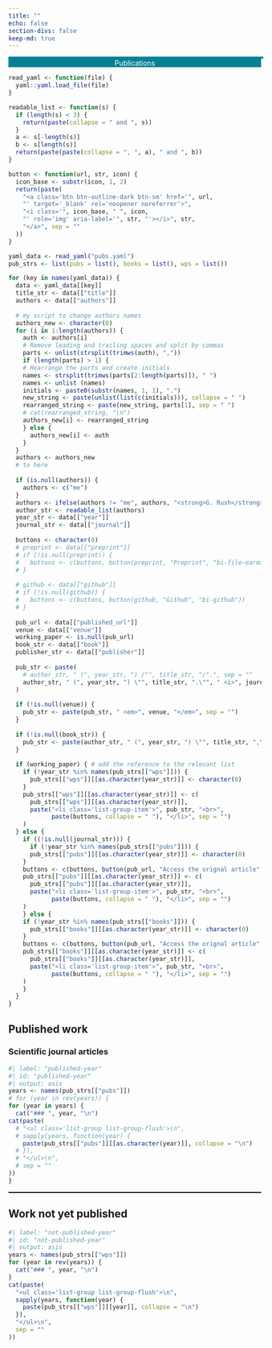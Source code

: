---
title: ""
echo: false
section-divs: false
keep-md: true
---

```{=html} 
<!-- Slideshow container -->
<div class="slideshow-container">

  <!-- Full-width images with number and caption text -->
  
  <div class="mySlides fade">
  <!-- <div class="numbertext">5 / 3</div> -->
  <img src="../img/paper.jpg" style="width:100%">
  <div class="text"></div>
  </div>
  
  <div class="mySlides fade">
  <!-- <div class="numbertext">6 / 3</div> -->
  <img src="../img/survey.jpg" style="width:100%">
  <div class="text"></div>
  </div>
  
  <div class="mySlides fade">
  <!-- <div class="numbertext">7 / 3</div> -->
  <img src="../img/lecture1.jpg" style="width:100%">
  <div class="text"></div>
  </div>
  
  <div class="mySlides fade">
  <!-- <div class="numbertext">8 / 3</div> -->
  <img src="../img/sun.jpg" style="width:100%">
  <div class="text"></div>
  </div>
  
  <div class="mySlides fade">
  <!-- <div class="numbertext">9 / 3</div> -->
  <img src="../img/os1.jpg" style="width:100%">
  <div class="text"></div>
  </div>
  
  <div class="mySlides fade">
  <!-- <div class="numbertext">1 / 3</div> -->
  <img src="../img/ythan-marsh1.jpg" style="width:100%">
  <div class="text"></div>
  </div>
  
  <div class="mySlides fade">
  <!-- <div class="numbertext">2 / 3</div> -->
  <img src="../img/lecture2.jpg" style="width:100%">
  <div class="text"></div>
  </div>
  
  <div class="mySlides fade">
  <!-- <div class="numbertext">3 / 3</div> -->
  <img src="../img/8map.jpg" style="width:100%">
  <div class="text"></div>
  </div>
  
  <div class="mySlides fade">
  <!-- <div class="numbertext">4 / 3</div> -->
  <img src="../img/plane.jpg" style="width:100%">
  <div class="text"></div>
  </div>
  
  <!-- Next and previous buttons -->
  <!-- <a class="prev" onclick="plusSlides(-1)">&#10094;</a> -->
  <!-- <a class="next" onclick="plusSlides(1)">&#10095;</a> -->
  </div>
  
  <!-- ... Rest of your header content ... -->
  
  <style>
    /* Your CSS styles for the slideshow go here */
    /* Slideshow container */
    .slideshow-container {
      width: 100%; /* Set the desired width for the container. I need this to match the image ratio, as it does now for image 2 */
      <!-- height: 100px; /* Set the desired height for the container */ -->
      overflow: hidden; /* Hide any overflowing content */
      position: relative;
      margin: auto;
      border: 2px solid #068194; /* Add a border around the container */
    }
  
    .image-container img {
    width: 100%; /* Take up the full width of the container */
      height: 100%; /* Take up the full height of the container */
      object-fit: cover; /* Maintain aspect ratio and cover entire container */
      display: block; /* Remove any extra spacing caused by inline display */
  }
  
    /* Hide the images by default */
    .mySlides {
      display: none;
    }
  
    /* Next & previous buttons */
    .prev, .next {
      cursor: pointer;
      position: absolute;
      top: 50%;
      width: auto;
      margin-top: -22px;
      padding: 16px;
      color: white;
      font-weight: bold;
      font-size: 18px;    
      transition: 0.6s ease;
      border-radius: 0 3px 3px 0;
      user-select: none;
    }
  
    /* Caption text */
    .text {
      color: #f2f2f2;
        font-size: 48px;
      padding: 8px 12px;
      position: absolute;
      bottom: 8px;
      width: 100%;
      text-align: center;
    }
  
    /* Text overlay */
    .text-overlay {
      position: absolute;
      top: 0;
      left: 0;
      width: 100%;
      height: 100%;
      display: flex;
      justify-content: center;
      align-items: center;
      color: red; /* Text color */
        z-index: 1; /* Place the text above the image */
    }
  
    /* Number text (1/3 etc) */
    .numbertext {
      color: #f2f2f2;
        font-size: 12px;
      padding: 8px 12px;
      position: absolute;
      top: 0;
    }
  
    /* Fading animation */
    .fade {
      animation-name: fade;
      animation-duration: 30s;
    }
    
    @keyframes fade {
      from {opacity: .8}
      to {opacity: 1}
    }
  </style>
  
  <script>
    // Your JavaScript code for the slideshow goes here
    let slideIndex = 0;
    showSlides();
    
    function showSlides() {
      let i;
      let slides = document.getElementsByClassName("mySlides");
      for (i = 0; i < slides.length; i++) {
        slides[i].style.display = "none";
      }
      slideIndex++;
      if (slideIndex > slides.length) {slideIndex = 1}
      slides[slideIndex-1].style.display = "block";
      setTimeout(showSlides, 5000); // Change image every 2 seconds
    }
  </script>
```

<div class="h1" style="background-color: #068194; color: white; text-align: center; margin-top: 0; ">Publications</div>

<!-- Start of the code to read and write publication list -->
```{r}
read_yaml <- function(file) {
  yaml::yaml.load_file(file)
}

readable_list <- function(s) {
  if (length(s) < 3) {
    return(paste(collapse = " and ", s))
  }
  a <- s[-length(s)]
  b <- s[length(s)]
  return(paste(paste(collapse = ", ", a), " and ", b))
}

button <- function(url, str, icon) {
  icon_base <- substr(icon, 1, 2)
  return(paste(
    "<a class='btn btn-outline-dark btn-sm' href='", url,
    "' target='_blank' rel='noopener noreferrer'>",
    "<i class='", icon_base, " ", icon,
    "' role='img' aria-label='", str, "'></i>", str,
    "</a>", sep = ""
  ))
}

yaml_data <- read_yaml("pubs.yaml")
pub_strs <- list(pubs = list(), books = list(), wps = list())

for (key in names(yaml_data)) {
  data <- yaml_data[[key]]
  title_str <- data[["title"]]
  authors <- data[["authors"]]
  
  # my script to change authors names
  authors_new <- character(0)
  for (i in 1:length(authors)) {
    auth <- authors[i]
    # Remove leading and trailing spaces and split by commas
    parts <- unlist(strsplit(trimws(auth), ","))
    if (length(parts) > 1) {
    # Rearrange the parts and create initials
    names <- strsplit(trimws(parts[2:length(parts)]), " ")
    names <- unlist (names)
    initials <- paste0(substr(names, 1, 1), ".")
    new_string <- paste(unlist(list(c(initials))), collapse = " ")
    rearranged_string <- paste(new_string, parts[1], sep = " ")
    # cat(rearranged_string, "\n")
    authors_new[i] <- rearranged_string
    } else {
      authors_new[i] <- auth
    }
  }
  authors <- authors_new
  # to here
  
  if (is.null(authors)) {
    authors <- c("me")
  }
  authors <- ifelse(authors != "me", authors, "<strong>G. Rush</strong>")
  author_str <- readable_list(authors)
  year_str <- data[["year"]]
  journal_str <- data[["journal"]]
  
  buttons <- character(0)
  # preprint <- data[["preprint"]]
  # if (!is.null(preprint)) {
  #   buttons <- c(buttons, button(preprint, "Preprint", "bi-file-earmark-pdf"))
  # }
  
  # github <- data[["github"]]
  # if (!is.null(github)) {
  #   buttons <- c(buttons, button(github, "Github", "bi-github"))
  # }
  
  pub_url <- data[["published_url"]]
  venue <- data[["venue"]]
  working_paper <- is.null(pub_url)
  book_str <- data[["book"]]
  publisher_str <- data[["publisher"]]
  
  pub_str <- paste(
    # author_str, " (", year_str, ") /"", title_str, "/".", sep = ""
    author_str, " (", year_str, ") \"", title_str, ".\"", " <i>", journal_str, ".</i>", sep = ""
  )
  
  if (!is.null(venue)) {
    pub_str <- paste(pub_str, " <em>", venue, "</em>", sep = "")
  }
  
  if (!is.null(book_str)) {
    pub_str <- paste(author_str, " (", year_str, ") \"", title_str, ",\"", " in <i>", book_str, ".</i> ", publisher_str, ".", sep = "")
  }
  
  if (working_paper) { # add the reference to the relevant list 
    if (!year_str %in% names(pub_strs[["wps"]])) {
      pub_strs[["wps"]][[as.character(year_str)]] <- character(0)
    }
    pub_strs[["wps"]][[as.character(year_str)]] <- c(
      pub_strs[["wps"]][[as.character(year_str)]],
      paste("<li class='list-group-item'>", pub_str, "<br>",
            paste(buttons, collapse = " "), "</li>", sep = "")
    )
  } else {
    if ((!is.null(journal_str))) {
      if (!year_str %in% names(pub_strs[["pubs"]])) {
      pub_strs[["pubs"]][[as.character(year_str)]] <- character(0)
    }
    buttons <- c(buttons, button(pub_url, "Access the orignal article", "ai-archive"))
    pub_strs[["pubs"]][[as.character(year_str)]] <- c(
      pub_strs[["pubs"]][[as.character(year_str)]],
      paste("<li class='list-group-item'>", pub_str, "<br>",
            paste(buttons, collapse = " "), "</li>", sep = "")
    )
    } else {
    if (!year_str %in% names(pub_strs[["books"]])) {
      pub_strs[["books"]][[as.character(year_str)]] <- character(0)
    }
    buttons <- c(buttons, button(pub_url, "Access the orignal article", "ai-archive"))
    pub_strs[["books"]][[as.character(year_str)]] <- c(
      pub_strs[["books"]][[as.character(year_str)]],
      paste("<li class='list-group-item'>", pub_str, "<br>",
            paste(buttons, collapse = " "), "</li>", sep = "")
    )
    }
  }
}
```

<!-- # Publications -->

## Published work

### Scientific journal articles

```{r}
#| label: "published-year"
#| id: "published-year"
#| output: asis
years <- names(pub_strs[["pubs"]])
# for (year in rev(years)) {
for (year in years) {
  cat("### ", year, "\n")
cat(paste(
  # "<ul class='list-group list-group-flush'>\n",
  # sapply(years, function(year) {
    paste(pub_strs[["pubs"]][[as.character(year)]], collapse = "\n")
  # }),
  # "</ul>\n",
  # sep = ""
))
}
```

<!-- ### Book chapters -->

<!-- ```{r} -->
<!-- #| label: "book-published-year" -->
<!-- #| id: "book-published-year" -->
<!-- #| output: asis -->
<!-- years <- names(pub_strs[["books"]]) -->
<!-- # for (year in rev(years)) { -->
<!-- for (year in years) { -->
<!--   cat("### ", year, "\n") -->
<!-- cat(paste( -->
<!--   # "<ul class='list-group list-group-flush'>\n", -->
<!--   # sapply(years, function(year) { -->
<!--     paste(pub_strs[["books"]][[as.character(year)]], collapse = "\n") -->
<!--   # }), -->
<!--   # "</ul>\n", -->
<!--   # sep = "" -->
<!-- )) -->
<!-- } -->
<!-- ``` -->

<hr style="color: #000; background-color: #000; height: 2px; border: none;">

## Work not yet published

```{r}
#| label: "not-published-year"
#| id: "not-published-year"
#| output: asis
years <- names(pub_strs[["wps"]])
for (year in rev(years)) {
  cat("### ", year, "\n")
}
cat(paste(
  "<ul class='list-group list-group-flush'>\n",
  sapply(years, function(year) {
    paste(pub_strs[["wps"]][[year]], collapse = "\n")
  }),
  "</ul>\n",
  sep = ""
))
```

<!-- This si some text -->

<!-- ```{r} -->
<!-- cat(paste("this is some more text")) -->
<!-- ``` -->

